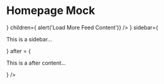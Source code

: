 

<Meta title="Mock/Homepage" />

# Homepage Mock

<Canvas>
  <Story name="Homepage">
    <ContentSidebarLayout
      before={
        <HeroCard
            image={{
              altText: "Warm Cherry Tomatoes",
              url: "https://res.cloudinary.com/hksqkdlah/image/upload/SFS_Broiled_Chicken_with_Gravy_379_rx4dzb.jpg",
            }}
            headline="This dsafdsfasdfIs A Really Really Long Title Your Summer Needs These Three Tomato Sandwichedsdfsdfs"
            authors={[
              {
                id: 156,
                firstName: "Kevin",
                lastName: "Pang",
                image: {
                  altText: "Kevin Pang",
                  url: "https://res.cloudinary.com/hksqkdlah/image/upload/c_fill,dpr_2.0,f_auto,fl_lossy.progressive.strip_profile,g_faces:auto,q_auto:low/AKO%20Articles/Author_Headshots/staff_kevin_pang",
                },
                inactive: false,
              },
              {
                id: 156,
                firstName: "Kevin",
                lastName: "Pang",
                image: {
                  altText: "Kevin Pang",
                  url: "https://res.cloudinary.com/hksqkdlah/image/upload/c_fill,dpr_2.0,f_auto,fl_lossy.progressive.strip_profile,g_faces:auto,q_auto:low/AKO%20Articles/Author_Headshots/staff_kevin_pang",
                },
                inactive: false,
              },
              {
                id: 156,
                firstName: "Kevin",
                lastName: "Pang",
                image: {
                  altText: "Kevin Pang",
                  url: "https://res.cloudinary.com/hksqkdlah/image/upload/c_fill,dpr_2.0,f_auto,fl_lossy.progressive.strip_profile,g_faces:auto,q_auto:low/AKO%20Articles/Author_Headshots/staff_kevin_pang",
                },
                inactive: false,
              },
              {
                id: 156,
                firstName: "Kevin",
                lastName: "Pang",
                image: {
                  altText: "Kevin Pang",
                  url: "https://res.cloudinary.com/hksqkdlah/image/upload/c_fill,dpr_2.0,f_auto,fl_lossy.progressive.strip_profile,g_faces:auto,q_auto:low/AKO%20Articles/Author_Headshots/staff_kevin_pang",
                },
                inactive: false,
              },
            ]}
        />
      }
      children={
        <ContentFeed
          headline="Dig in, Discover, and Cook"
          feed={[
            {
              cardType: 'standard',
              authors: [
                {
                  id: 156,
                  firstName: 'Mark',
                  lastName: 'Huxsoll',
                  image:
                  {
                    altText: '',
                    url: 'https://res.cloudinary.com/hksqkdlah/image/upload/c_fill,dpr_2.0,f_auto,fl_lossy.progressive.strip_profile,g_faces:auto,h_40,q_auto:low,w_40/v1/AKO%20Articles/Author_Headshots/staff_mark_huxsoll'
                  },
                  inactive: false,
                },
              ],
              body: "For a different take on a tougher cut of beef, we applied a tried-and-true technique for cooking steaks: reverse searing. We first cooked the ribs until they were medium-rare—about an hour in a 275-degree oven. Next, we quickly browned them over high heat on the stovetop to create a flavorful crust. Salting the short ribs and letting them sit for at least 2 hours or up to 24 hours before cooking seasoned them all the way through and aided in tenderizing the meat and retaining juices. The slow cook also helped break down the muscle fibers to ensure tenderness. For a luxurious sauce, we dressed up browned butter with shallot, garlic, Worcestershire sauce, and Dijon mustard.",
              id: 1234,
              isFavorited: true,
              links: [
                {
                  url: `/`, 
                  title: "Get the recipe"
                },
              ],
              image: {
                altText: '',
                url: 'https://res.cloudinary.com/hksqkdlah/image/upload/ar_1:1,c_fill,dpr_2.0,f_auto,fl_lossy.progressive.strip_profile,g_faces:auto,q_auto:low,w_344/SFS_SlowRoastedMediumRareBeefShortRibs_33_kdjhyd'
              },
              title: "An innovative method for cooking short ribs results in ribs that eat like luxuriously rich steaks."
            },
          ]}
          onClick={() => alert('Load More Feed Content')}
        />
      }
      sidebar={
        <p>This is a sidebar…</p>
      }
      after = {
        <p>This is a after content…</p>
      }
    />
  </Story>
</Canvas>

